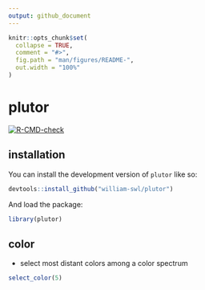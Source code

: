 ```yaml
---
output: github_document
---
```


<!-- README.md is generated from README.Rmd. Please edit that file -->

```r
knitr::opts_chunk$set(
  collapse = TRUE,
  comment = "#>",
  fig.path = "man/figures/README-",
  out.width = "100%"
)
```

# plutor

<!-- badges: start -->
[![R-CMD-check](https://github.com/william-swl/plutor/actions/workflows/R-CMD-check.yaml/badge.svg)](https://github.com/william-swl/plutor/actions/workflows/R-CMD-check.yaml)
<!-- badges: end -->

## installation

You can install the development version of `plutor` like so:

``` r
devtools::install_github("william-swl/plutor")
```
And load the package:
```r
library(plutor)
```

## color

- select most distant colors among a color spectrum
```r
select_color(5)
```



